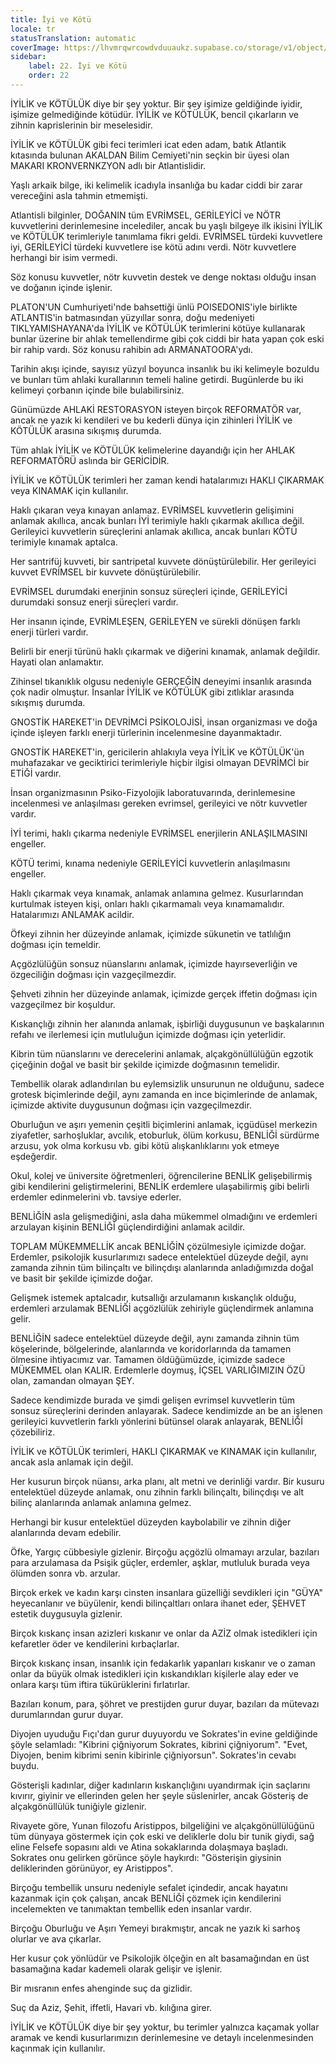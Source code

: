 ```yaml
---
title: İyi ve Kötü
locale: tr
statusTranslation: automatic
coverImage: https://lhvmrqwrcowdvduuaukz.supabase.co/storage/v1/object/public/strapi-uploads/small_cover-educacion-fundamental.webp-2d51a7828a2b1309555be27f7e2a61a0.webp
sidebar:
    label: 22. İyi ve Kötü
    order: 22
---
```

İYİLİK ve KÖTÜLÜK diye bir şey yoktur. Bir şey işimize geldiğinde iyidir, işimize gelmediğinde kötüdür. İYİLİK ve KÖTÜLÜK, bencil çıkarların ve zihnin kaprislerinin bir meselesidir.

İYİLİK ve KÖTÜLÜK gibi feci terimleri icat eden adam, batık Atlantik kıtasında bulunan AKALDAN Bilim Cemiyeti'nin seçkin bir üyesi olan MAKARI KRONVERNKZYON adlı bir Atlantislidir.

Yaşlı arkaik bilge, iki kelimelik icadıyla insanlığa bu kadar ciddi bir zarar vereceğini asla tahmin etmemişti.

Atlantisli bilginler, DOĞANIN tüm EVRİMSEL, GERİLEYİCİ ve NÖTR kuvvetlerini derinlemesine incelediler, ancak bu yaşlı bilgeye ilk ikisini İYİLİK ve KÖTÜLÜK terimleriyle tanımlama fikri geldi. EVRİMSEL türdeki kuvvetlere iyi, GERİLEYİCİ türdeki kuvvetlere ise kötü adını verdi. Nötr kuvvetlere herhangi bir isim vermedi.

Söz konusu kuvvetler, nötr kuvvetin destek ve denge noktası olduğu insan ve doğanın içinde işlenir.

PLATON'UN Cumhuriyeti'nde bahsettiği ünlü POISEDONIS'iyle birlikte ATLANTIS'in batmasından yüzyıllar sonra, doğu medeniyeti TIKLYAMISHAYANA'da İYİLİK ve KÖTÜLÜK terimlerini kötüye kullanarak bunlar üzerine bir ahlak temellendirme gibi çok ciddi bir hata yapan çok eski bir rahip vardı. Söz konusu rahibin adı ARMANATOORA'ydı.

Tarihin akışı içinde, sayısız yüzyıl boyunca insanlık bu iki kelimeyle bozuldu ve bunları tüm ahlaki kurallarının temeli haline getirdi. Bugünlerde bu iki kelimeyi çorbanın içinde bile bulabilirsiniz.

Günümüzde AHLAKİ RESTORASYON isteyen birçok REFORMATÖR var, ancak ne yazık ki kendileri ve bu kederli dünya için zihinleri İYİLİK ve KÖTÜLÜK arasına sıkışmış durumda.

Tüm ahlak İYİLİK ve KÖTÜLÜK kelimelerine dayandığı için her AHLAK REFORMATÖRÜ aslında bir GERİCİDİR.

İYİLİK ve KÖTÜLÜK terimleri her zaman kendi hatalarımızı HAKLI ÇIKARMAK veya KINAMAK için kullanılır.

Haklı çıkaran veya kınayan anlamaz. EVRİMSEL kuvvetlerin gelişimini anlamak akıllıca, ancak bunları İYİ terimiyle haklı çıkarmak akıllıca değil. Gerileyici kuvvetlerin süreçlerini anlamak akıllıca, ancak bunları KÖTÜ terimiyle kınamak aptalca.

Her santrifüj kuvveti, bir santripetal kuvvete dönüştürülebilir. Her gerileyici kuvvet EVRİMSEL bir kuvvete dönüştürülebilir.

EVRİMSEL durumdaki enerjinin sonsuz süreçleri içinde, GERİLEYİCİ durumdaki sonsuz enerji süreçleri vardır.

Her insanın içinde, EVRİMLEŞEN, GERİLEYEN ve sürekli dönüşen farklı enerji türleri vardır.

Belirli bir enerji türünü haklı çıkarmak ve diğerini kınamak, anlamak değildir. Hayati olan anlamaktır.

Zihinsel tıkanıklık olgusu nedeniyle GERÇEĞİN deneyimi insanlık arasında çok nadir olmuştur. İnsanlar İYİLİK ve KÖTÜLÜK gibi zıtlıklar arasında sıkışmış durumda.

GNOSTİK HAREKET'in DEVRİMCİ PSİKOLOJİSİ, insan organizması ve doğa içinde işleyen farklı enerji türlerinin incelenmesine dayanmaktadır.

GNOSTİK HAREKET'in, gericilerin ahlakıyla veya İYİLİK ve KÖTÜLÜK'ün muhafazakar ve geciktirici terimleriyle hiçbir ilgisi olmayan DEVRİMCİ bir ETİĞİ vardır.

İnsan organizmasının Psiko-Fizyolojik laboratuvarında, derinlemesine incelenmesi ve anlaşılması gereken evrimsel, gerileyici ve nötr kuvvetler vardır.

İYİ terimi, haklı çıkarma nedeniyle EVRİMSEL enerjilerin ANLAŞILMASINI engeller.

KÖTÜ terimi, kınama nedeniyle GERİLEYİCİ kuvvetlerin anlaşılmasını engeller.

Haklı çıkarmak veya kınamak, anlamak anlamına gelmez. Kusurlarından kurtulmak isteyen kişi, onları haklı çıkarmamalı veya kınamamalıdır. Hatalarımızı ANLAMAK acildir.

Öfkeyi zihnin her düzeyinde anlamak, içimizde sükunetin ve tatlılığın doğması için temeldir.

Açgözlülüğün sonsuz nüanslarını anlamak, içimizde hayırseverliğin ve özgeciliğin doğması için vazgeçilmezdir.

Şehveti zihnin her düzeyinde anlamak, içimizde gerçek iffetin doğması için vazgeçilmez bir koşuldur.

Kıskançlığı zihnin her alanında anlamak, işbirliği duygusunun ve başkalarının refahı ve ilerlemesi için mutluluğun içimizde doğması için yeterlidir.

Kibrin tüm nüanslarını ve derecelerini anlamak, alçakgönüllülüğün egzotik çiçeğinin doğal ve basit bir şekilde içimizde doğmasının temelidir.

Tembellik olarak adlandırılan bu eylemsizlik unsurunun ne olduğunu, sadece grotesk biçimlerinde değil, aynı zamanda en ince biçimlerinde de anlamak, içimizde aktivite duygusunun doğması için vazgeçilmezdir.

Oburluğun ve aşırı yemenin çeşitli biçimlerini anlamak, içgüdüsel merkezin ziyafetler, sarhoşluklar, avcılık, etoburluk, ölüm korkusu, BENLİĞİ sürdürme arzusu, yok olma korkusu vb. gibi kötü alışkanlıklarını yok etmeye eşdeğerdir.

Okul, kolej ve üniversite öğretmenleri, öğrencilerine BENLİK gelişebilirmiş gibi kendilerini geliştirmelerini, BENLİK erdemlere ulaşabilirmiş gibi belirli erdemler edinmelerini vb. tavsiye ederler.

BENLİĞİN asla gelişmediğini, asla daha mükemmel olmadığını ve erdemleri arzulayan kişinin BENLİĞİ güçlendirdiğini anlamak acildir.

TOPLAM MÜKEMMELLİK ancak BENLİĞİN çözülmesiyle içimizde doğar. Erdemler, psikolojik kusurlarımızı sadece entelektüel düzeyde değil, aynı zamanda zihnin tüm bilinçaltı ve bilinçdışı alanlarında anladığımızda doğal ve basit bir şekilde içimizde doğar.

Gelişmek istemek aptalcadır, kutsallığı arzulamanın kıskançlık olduğu, erdemleri arzulamak BENLİĞİ açgözlülük zehiriyle güçlendirmek anlamına gelir.

BENLİĞİN sadece entelektüel düzeyde değil, aynı zamanda zihnin tüm köşelerinde, bölgelerinde, alanlarında ve koridorlarında da tamamen ölmesine ihtiyacımız var. Tamamen öldüğümüzde, içimizde sadece MÜKEMMEL olan KALIR. Erdemlerle doymuş, İÇSEL VARLIĞIMIZIN ÖZÜ olan, zamandan olmayan ŞEY.

Sadece kendimizde burada ve şimdi gelişen evrimsel kuvvetlerin tüm sonsuz süreçlerini derinden anlayarak. Sadece kendimizde an be an işlenen gerileyici kuvvetlerin farklı yönlerini bütünsel olarak anlayarak, BENLİĞİ çözebiliriz.

İYİLİK ve KÖTÜLÜK terimleri, HAKLI ÇIKARMAK ve KINAMAK için kullanılır, ancak asla anlamak için değil.

Her kusurun birçok nüansı, arka planı, alt metni ve derinliği vardır. Bir kusuru entelektüel düzeyde anlamak, onu zihnin farklı bilinçaltı, bilinçdışı ve alt bilinç alanlarında anlamak anlamına gelmez.

Herhangi bir kusur entelektüel düzeyden kaybolabilir ve zihnin diğer alanlarında devam edebilir.

Öfke, Yargıç cübbesiyle gizlenir. Birçoğu açgözlü olmamayı arzular, bazıları para arzulamasa da Psişik güçler, erdemler, aşklar, mutluluk burada veya ölümden sonra vb. arzular.

Birçok erkek ve kadın karşı cinsten insanlara güzelliği sevdikleri için "GÜYA" heyecanlanır ve büyülenir, kendi bilinçaltları onlara ihanet eder, ŞEHVET estetik duygusuyla gizlenir.

Birçok kıskanç insan azizleri kıskanır ve onlar da AZİZ olmak istedikleri için kefaretler öder ve kendilerini kırbaçlarlar.

Birçok kıskanç insan, insanlık için fedakarlık yapanları kıskanır ve o zaman onlar da büyük olmak istedikleri için kıskandıkları kişilerle alay eder ve onlara karşı tüm iftira tükürüklerini fırlatırlar.

Bazıları konum, para, şöhret ve prestijden gurur duyar, bazıları da mütevazı durumlarından gurur duyar.

Diyojen uyuduğu Fıçı'dan gurur duyuyordu ve Sokrates'in evine geldiğinde şöyle selamladı: "Kibrini çiğniyorum Sokrates, kibrini çiğniyorum". "Evet, Diyojen, benim kibrimi senin kibirinle çiğniyorsun". Sokrates'in cevabı buydu.

Gösterişli kadınlar, diğer kadınların kıskançlığını uyandırmak için saçlarını kıvırır, giyinir ve ellerinden gelen her şeyle süslenirler, ancak Gösteriş de alçakgönüllülük tuniğiyle gizlenir.

Rivayete göre, Yunan filozofu Aristippos, bilgeliğini ve alçakgönüllülüğünü tüm dünyaya göstermek için çok eski ve deliklerle dolu bir tunik giydi, sağ eline Felsefe sopasını aldı ve Atina sokaklarında dolaşmaya başladı. Sokrates onu gelirken görünce şöyle haykırdı: "Gösterişin giysinin deliklerinden görünüyor, ey Aristippos".

Birçoğu tembellik unsuru nedeniyle sefalet içindedir, ancak hayatını kazanmak için çok çalışan, ancak BENLİĞİ çözmek için kendilerini incelemekten ve tanımaktan tembellik eden insanlar vardır.

Birçoğu Oburluğu ve Aşırı Yemeyi bırakmıştır, ancak ne yazık ki sarhoş olurlar ve ava çıkarlar.

Her kusur çok yönlüdür ve Psikolojik ölçeğin en alt basamağından en üst basamağına kadar kademeli olarak gelişir ve işlenir.

Bir mısranın enfes ahenginde suç da gizlidir.

Suç da Aziz, Şehit, iffetli, Havari vb. kılığına girer.

İYİLİK ve KÖTÜLÜK diye bir şey yoktur, bu terimler yalnızca kaçamak yollar aramak ve kendi kusurlarımızın derinlemesine ve detaylı incelenmesinden kaçınmak için kullanılır.

